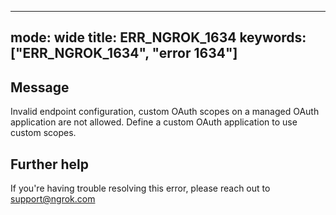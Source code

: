 
---
mode: wide
title: ERR_NGROK_1634
keywords: ["ERR_NGROK_1634", "error 1634"]
---

## Message
Invalid endpoint configuration, custom OAuth scopes on a managed OAuth application are not allowed.  Define a custom OAuth application to use custom scopes.




## Further help
If you're having trouble resolving this error, please reach out to [support@ngrok.com](mailto:support@ngrok.com?subject=Help%20with%20ERR_NGROK_1634)

